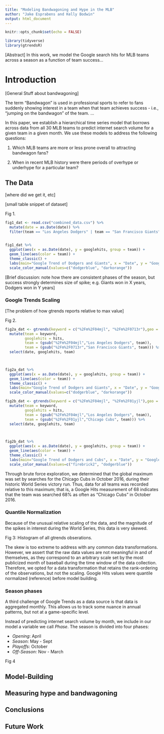 ```yaml
---
title: "Modeling Bandwagoning and Hype in the MLB"
author: "Jake Esprabens and Kelly Bodwin"
output: html_document
---
```


```r
knitr::opts_chunk$set(echo = FALSE)
```

```r
library(tidyverse)
library(gtrendsR)
```

[Abstract]
In this work, we model the Google search hits for MLB teams across a season as
a function of team success...

# Introduction

[General Stuff about bandwagoning]

The term "Bandwagon" is used in professional sports to refer to fans suddenly
showing interest in a team when that team achieves success - i.e., "jumping on 
the bandwagon" of the team.  ...


In this paper, we establish a hierarchical time series model that borrows across
data from all 30 MLB teams to predict internet search volume for a given team
in a given month.  We use these models to address the following questions:

1. Which MLB teams are more or less prone overall to attracting bandwagon fans?

2. When in recent MLB history were there periods of overhype or underhype for a
particular team?

## The Data

[where did we get it, etc]

[small table snippet of dataset]

Fig 1.

```r
fig1_dat <- read.csv("combined_data.csv") %>%
  mutate(date = as.Date(date)) %>%
  filter(team == "Los Angeles Dodgers" | team == "San Francisco Giants")
        

fig1_dat %>%
  ggplot(aes(x = as.Date(date), y = googlehits, group = team)) + 
  geom_line(aes(color = team)) + 
  theme_classic() +
  labs(main="Google Trend of Dodgers and Giants", x = "Date", y = "Google Hits") + 
  scale_color_manual(values=c("dodgerblue", "darkorange"))
```

[Brief discussion: note how there are consistent phases of the season, 
but success strongly determines size of spike; e.g. Giants won in X years, 
Dodgers won in Y years]

### Google Trends Scaling

[The problem of how gtrends reports relative to max value]

Fig 2.

```r
fig2a_dat <- gtrends(keyword = c("%2Fm%2F04mjl", "%2Fm%2F0713r"),geo = "US", time = "all")$interest_over_time %>%
  mutate(team = keyword,
         googlehits = hits,
         team = (gsub("%2Fm%2F04mjl","Los Angeles Dodgers", team)),
         team = (gsub("%2Fm%2F0713r","San Francisco Giants", team))) %>%
  select(date, googlehits, team)
         


fig2a_dat %>%
  ggplot(aes(x = as.Date(date), y = googlehits, group = team)) + 
  geom_line(aes(color = team)) + 
  theme_classic() +
  labs(main="Google Trend of Dodgers and Giants", x = "Date", y = "Google Hits") + 
  scale_color_manual(values=c("dodgerblue", "darkorange"))
```

```r
fig2b_dat <- gtrends(keyword = c("%2Fm%2F04mjl", "%2Fm%2F01yjl"),geo = "US", time = "all")$interest_over_time %>%
  mutate(team = keyword,
         googlehits = hits,
         team = (gsub("%2Fm%2F04mjl","Los Angeles Dodgers", team)),
         team = (gsub("%2Fm%2F01yjl","Chicago Cubs", team))) %>%
  select(date, googlehits, team)
         


fig2b_dat %>%
  ggplot(aes(x = as.Date(date), y = googlehits, group = team)) + 
  geom_line(aes(color = team)) + 
  theme_classic() +
  labs(main="Google Trend of Dodgers and Cubs", x = "Date", y = "Google Hits") + 
  scale_color_manual(values=c("firebrick2", "dodgerblue"))
```


Through brute force exploration, we determined that the global maximum was set by
searches for the Chicago Cubs in October 2016, during their historic World Series
victory run.  Thus, data for all teams was recorded relative to this maximum;
that is, a Google Hits measurement of 68 indicates that the team was searched
68% as often as "Chicago Cubs" in October 2016.

### Quantile Normalization

Because of the unusual relative scaling of the data, and the magnitude of the
spikes in interest during the World Series, this data is very skewed.

Fig 3: Histogram of all gtrends obserations.

The skew is too extreme to address with any common data transformations.  However,
we assert that the raw data values are not meaningful in and of themselves, as
they correspond to an arbitrary scale set by the most publicized month of baseball
during the time window of the data collection.  Therefore, we opted for a data 
transformation that retains the rank-ordering of the observations, but not the 
scaling.  Google Hits values were quantile normalized (reference) before model building.

### Season phases

A third challenge of Google Trends as a data source is that data is aggregated
monthly.  This allows us to track some nuance in annual patterns, but not at
a game-specific level.

Instead of predicting internet search volume by month, we include in our model
a variable we call *Phase*.  The season is divided into four phases:

* *Opening*: April
* *Season*: May - Sept
* *Playoffs*: October
* *Off-Season:* Nov - March


Fig 4


## Model-Building


## Measuring hype and bandwagoning


## Conclusions


## Future Work




